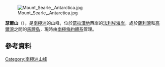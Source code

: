 [[Image:Mount_Searle,_Antarctica.jpg|thumb]]

{{coord|67|49|S|67|15|W|display=title}}

'''瑟爾山'''（{{lang-en|Mount Searle}}），是[[南極洲|南極洲]]的山峰，位於[[葛拉漢地|葛拉漢地]]西岸的[[法利埃海岸|法利埃海岸]]，處於[[薩利灣|薩利灣]]和[[高爾灣|高爾灣]]之間的[[馬蹄島|馬蹄島]]，現時由[[南極條約體系|南極條約體系]]管理。

==參考資料==
{{usgs-gazetteer}}

{{DEFAULTSORT:Mount Searle}}
[[Category:南極洲山峰|Category:南極洲山峰]]


{{FallièresCoast-geo-stub}}